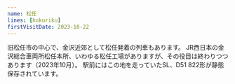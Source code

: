 ```yaml
---
name: 松任
lines: [hokuriku]
firstVisitDate: 2023-10-22
---
```


旧松任市の中心で、金沢近郊として松任発着の列車もあります。
JR西日本の金沢総合車両所松任本所、いわゆる松任工場がありますが、その役目は終わりつつあります（2023年10月）。
駅前にはこの地を走っていたSL、D51 822形が静態保存されています。
